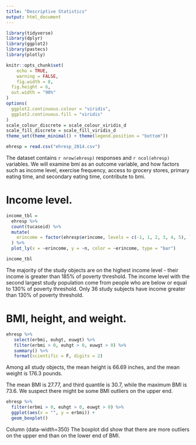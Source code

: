 ```yaml
---
title: "Descriptive Statistics"
output: html_document
---
```


```r
library(tidyverse)
library(dplyr)
library(ggplot2)
library(pastecs)
library(plotly)

knitr::opts_chunk$set(
	echo = TRUE,
	warning = FALSE,
	fig.width = 8, 
  fig.height = 6,
  out.width = "90%"
)
options(
  ggplot2.continuous.colour = "viridis",
  ggplot2.continuous.fill = "viridis"
)
scale_colour_discrete = scale_colour_viridis_d
scale_fill_discrete = scale_fill_viridis_d
theme_set(theme_minimal() + theme(legend.position = "bottom"))
```


```r
ehresp = read.csv("ehresp_2014.csv")
```
The dataset contains `r nrow(ehresp)` responses and `r ncol(ehresp)` variables. We will examine bmi as an outcome variable, and how factors such as income level, exercise frequency, access to grocery stores, primary eating time, and secondary eating time, contribute to bmi.


# Income level.
```r
income_tbl = 
  ehresp %>%
  count(tucaseid) %>%
  mutate(
    erincome = factor(ehresp$erincome, levels = c(-1, 1, 2, 3, 4, 5), labels = c("Blank", "Income > 185% of poverty threshold", "Income <= 185% of poverty threshold", "130% of poverty threshold < Income < 185% of poverty threshold", "Income > 130% of poverty threshold", "Income <= 130% of poverty threshold"))
  ) %>%
  plot_ly(x = ~erincome, y = ~n, color = ~erincome, type = "bar")

income_tbl
```

The majority of the study objects are on the highest income level - their income is greater than 185% of poverty threshold. The income level with the second largest study population come from people who are below or equal to 130% of poverty threshold. Only 36 study subjects have income greater than 130% of poverty threshold.

# BMI, height, and weight.
```r
ehresp %>%
   select(erbmi, euhgt, euwgt) %>%
   filter(erbmi > 0, euhgt > 0, euwgt > 0) %>%
   summary() %>%
   format(scientific = F, digits = 2)
```
Among all study objects, the mean height is 66.69 inches, and the mean weight is 176.3 pounds.

The mean BMI is 27.77, and third quantile is 30.7, while the maximum BMI is 73.6. We suspect there might be some BMI outliers on the upper end.

```r
ehresp %>%
  filter(erbmi > 0, euhgt > 0, euwgt > 0) %>%
  ggplot(aes(x = "", y = erbmi)) + 
  geom_boxplot()
```
Column {data-width=350}
The boxplot did show that there are more outliers on the upper end than on the lower end of BMI.